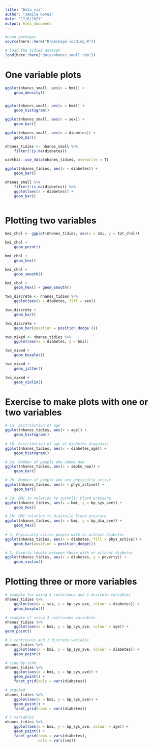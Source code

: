 ```yaml
---
title: "Data viz"
author: "Jemila Gomes"
date: "17/6/2021"
output: html_document
---
```


```r
#Load packages
source(here::here("R/package-loading.R"))

# load the tidied dataset
load(here::here("data/nhanes_small.rda"))
```

# One variable plots

```r
ggplot(nhanes_small, aes(x = bmi)) + 
    geom_density()


ggplot(nhanes_small, aes(x = bmi)) + 
    geom_histogram()
```

```r
ggplot(nhanes_small, aes(x = sex)) +
    geom_bar()

ggplot(nhanes_small, aes(x = diabetes)) + 
    geom_bar()
```

```r
nhanes_tidies <- nhanes_small %>% 
    filter(!is.na(diabetes))

usethis::use_data(nhanes_tidies, overwrite = T)

ggplot(nhanes_tidies, aes(x = diabetes)) + 
    geom_bar()
```
```r
nhanes_small %>% 
    filter(!is.na(diabetes)) %>%
    ggplot(aes(x = diabetes)) + 
    geom_bar()
    
```

# Plotting two variables

```r

bmi_chol <- ggplot(nhanes_tidies, aes(x = bmi, y = tot_chol))

bmi_chol + 
    geom_point()

bmi_chol + 
    geom_hex()

bmi_chol +
    geom_smooth()

bmi_chol +
    geom_hex() + geom_smooth()
```

```r
two_discrete <- nhanes_tidies %>% 
    ggplot(aes(x = diabetes, fill = sex))

two_discrete + 
    geom_bar()

two_discrete + 
    geom_bar(position = position_dodge ())
```

```r

two_mixed <- nhanes_tidies %>% 
    ggplot(aes(x = diabetes, y = bmi))

two_mixed + 
    geom_boxplot()

two_mixed +
    geom_jitter()

two_mixed + 
    geom_violin()
```

# Exercise to make plots with one or two variables

```r

# 1a. Distribution of age
ggplot(nhanes_tidies, aes(x = age)) +
    geom_histogram()
    
# 1b. Distribution of age of diabetes diagnosis
ggplot(nhanes_tidies, aes(x = diabetes_age)) +
    geom_histogram()

# 2a. Number of people who smoke now
ggplot(nhanes_tidies, aes(x = smoke_now)) +
    geom_bar()

# 2b. Number of people who are physically active
ggplot(nhanes_tidies, aes(x = phys_active)) +
    geom_bar()

# 3a. BMI in relation to systolic blood pressure
ggplot(nhanes_tidies, aes(x = bmi, y = bp_sys_ave)) +
    geom_hex()

# 3b. BMI relation to diastolic blood pressure
ggplot(nhanes_tidies, aes(x = bmi, y = bp_dia_ave)) +
    geom_hex()
    
# 4. Physically active people with or without diabetes
ggplot(nhanes_tidies, aes(x = diabetes, fill = phys_active)) +
    geom_bar(position = position_dodge())

# 5. Poverty levels between those with or without diabetes
ggplot(nhanes_tidies, aes(x = diabetes, y = poverty)) +
    geom_violin()
```

# Plotting three or more variables 

```r
 
# example for using 1 continuous and 2 discrete variables
nhanes_tidies %>% 
    ggplot(aes(x = sex, y = bp_sys_ave, colour = diabetes)) +
    geom_boxplot()

# example of using 3 continuous variables
nhanes_tidies %>% 
    ggplot(aes(x = bmi, y = bp_sys_ave, colour = age)) +
geom_point()

# 2 continuous and 1 discrete variable
nhanes_tidies %>% 
    ggplot(aes(x = bmi, y = bp_sys_ave, colour = diabetes)) + 
    geom_point()
```

```r

# side-by-side
nhanes_tidies %>% 
    ggplot(aes(x = bmi, y = bp_sys_ave)) + 
    geom_point() + 
    facet_grid(cols = vars(diabetes))

# stacked
nhanes_tidies %>% 
    ggplot(aes(x = bmi, y = bp_sys_ave)) + 
    geom_point() + 
    facet_grid(rows = vars(diabetes))

# 5 variables
nhanes_tidies %>% 
    ggplot(aes(x = bmi, y = bp_sys_ave, colour = age)) +
    geom_point() + 
    facet_grid(rows = vars(diabetes),
               cols = vars(sex))
```

